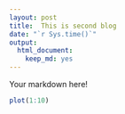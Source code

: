 ```yaml
---
layout: post
title:  This is second blog
date: "`r Sys.time()`"
output: 
  html_document: 
    keep_md: yes
---
```


Your markdown here!

```r
plot(1:10)
```
